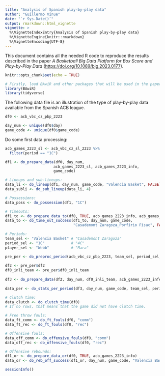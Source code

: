 ```yaml
---
title: "Analysis of Spanish play-by-play data"
author: "Guillermo Vinue"
date: "`r Sys.Date()`" 
output: rmarkdown::html_vignette
vignette: >
  %\VignetteIndexEntry{Analysis of Spanish play-by-play data}
  %\VignetteEngine{knitr::rmarkdown}
  %\VignetteEncoding{UTF-8}
---
```


This document contains all the needed R code to reproduce the results described in the paper *A Basketball Big Data Platform for Box Score and Play-by-Play Data* ([https://doi.org/10.1089/big.2023.0177](https://doi.org/10.1089/big.2023.0177){target="_blank"}).

<!--, which presents the dashboard available at [https://www.uv.es/vivigui/AppPBP.html](https://www.uv.es/vivigui/AppPBP.html){target="_blank"}. This dashboard belongs to the platform available at [https://www.uv.es/vivigui/basketball_platform.html](https://www.uv.es/vivigui/basketball_platform.html){target="_blank"}.-->

```r
knitr::opts_chunk$set(echo = TRUE)
```

```r
# Firstly, load BAwiR and other packages that will be used in the paper:
library(BAwiR) 
library(tidyverse) 
```

The following data file is an illustration of the type of play-by-play data available from the Spanish ACB league.

```r
df0 <- acb_vbc_cz_pbp_2223

day_num <- unique(df0$day)
game_code <- unique(df0$game_code)
```

Do some first data processing:

```r
acb_games_2223_sl <- acb_vbc_cz_sl_2223 %>%
  filter(period == "1C")

df1 <- do_prepare_data(df0, day_num, 
                      acb_games_2223_sl, acb_games_2223_info,
                      game_code)
```

```r
# Lineups and sub-lineups:
data_li <- do_lineup(df1, day_num, game_code, "Valencia Basket", FALSE) 
data_subli <- do_sub_lineup(data_li, 4)
```

```r
# Possessions:
data_poss <- do_possession(df1, "1C")  
```

```r
# Timeouts:
df1_to <- do_prepare_data_to(df0, TRUE, acb_games_2223_info, acb_games_2223_coach)
data_to <- do_time_out_success(df1_to, day_num, game_code, 
                               "Casademont Zaragoza_Porfirio Fisac", FALSE)
```

```r
# Periods:
team_sel <- "Valencia Basket" # "Casademont Zaragoza"
period_sel <- "1C"            # "4C"
player_sel <- "Webb"          # "Mara"

pre_per <- do_preproc_period(acb_vbc_cz_pbp_2223, team_sel, period_sel, acb_vbc_cz_sl_2223)
  
df2 <- pre_per$df2
df0_inli_team <- pre_per$df0_inli_team
  
df3 <- do_prepare_data(df2, day_num, df0_inli_team, acb_games_2223_info, game_code)
                         
data_per <- do_stats_per_period(df3, day_num, game_code, team_sel, period_sel, player_sel)

# Clutch time:
data_clutch <- do_clutch_time(df0) 
# If no rows, that means that the game did not have clutch time.
```

```r
# Free throw fouls:
data_ft_comm <- do_ft_fouls(df0, "comm")
data_ft_rec <- do_ft_fouls(df0, "rec")

# Offensive fouls:
data_off_comm <- do_offensive_fouls(df0, "comm")
data_off_rec <- do_offensive_fouls(df0, "rec")
```

```r
# Offensive rebounds:
df1_or <- do_prepare_data_or(df0, TRUE, acb_games_2223_info)
data_or <- do_reb_off_success(df1_or, day_num, game_code, "Valencia Basket", FALSE)
```

```r
sessionInfo()
```